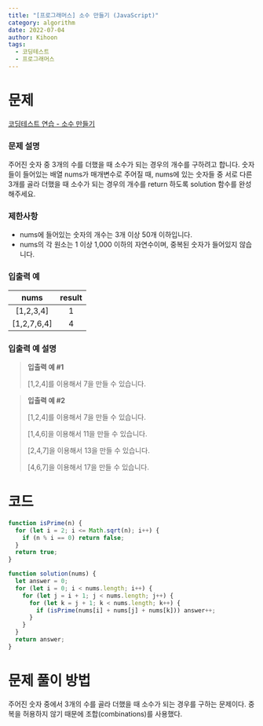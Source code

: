 ```yaml
---
title: "[프로그래머스] 소수 만들기 (JavaScript)"
category: algorithm
date: 2022-07-04
author: Kihoon
tags:
  - 코딩테스트
  - 프로그래머스
---
```


# 문제

[코딩테스트 연습 - 소수 만들기](https://school.programmers.co.kr/learn/courses/30/lessons/12977)

### 문제 설명

주어진 숫자 중 3개의 수를 더했을 때 소수가 되는 경우의 개수를 구하려고 합니다. 숫자들이 들어있는 배열 nums가 매개변수로 주어질 때, nums에 있는 숫자들 중 서로 다른 3개를 골라 더했을 때 소수가 되는 경우의 개수를 return 하도록 solution 함수를 완성해주세요.

### 제한사항

- nums에 들어있는 숫자의 개수는 3개 이상 50개 이하입니다.
- nums의 각 원소는 1 이상 1,000 이하의 자연수이며, 중복된 숫자가 들어있지 않습니다.

### 입출력 예

|    nums     | result |
| :---------: | :----: |
|  [1,2,3,4]  |   1    |
| [1,2,7,6,4] |   4    |

### 입출력 예 설명

> **입출력 예 #1**
>
> [1,2,4]를 이용해서 7을 만들 수 있습니다.

> **입출력 예 #2**
>
> [1,2,4]를 이용해서 7을 만들 수 있습니다.
>
> [1,4,6]을 이용해서 11을 만들 수 있습니다.
>
> [2,4,7]을 이용해서 13을 만들 수 있습니다.
>
> [4,6,7]을 이용해서 17을 만들 수 있습니다.

# 코드

```jsx
function isPrime(n) {
  for (let i = 2; i <= Math.sqrt(n); i++) {
    if (n % i == 0) return false;
  }
  return true;
}

function solution(nums) {
  let answer = 0;
  for (let i = 0; i < nums.length; i++) {
    for (let j = i + 1; j < nums.length; j++) {
      for (let k = j + 1; k < nums.length; k++) {
        if (isPrime(nums[i] + nums[j] + nums[k])) answer++;
      }
    }
  }
  return answer;
}
```

# 문제 풀이 방법

주어진 숫자 중에서 3개의 수를 골라 더했을 때 소수가 되는 경우를 구하는 문제이다.
중복을 허용하지 않기 때문에 조합(combinations)를 사용했다.
